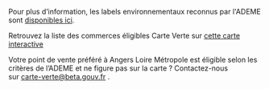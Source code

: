 Pour plus d’information, les labels environnementaux reconnus par l'ADEME sont [disponibles ici](https://agirpourlatransition.ademe.fr/particuliers/labels-environnementaux).

Retrouvez la liste des commerces éligibles Carte Verte sur [cette carte interactive](https://www.google.com/maps/d/edit?mid=1z9cuCjFLKuObova_310K4g3DOihuXTk&usp=sharing)

Votre point de vente préféré à Angers Loire Métropole est éligible selon les critères de l’ADEME et ne figure pas sur la carte ? Contactez-nous sur carte-verte@beta.gouv.fr .
